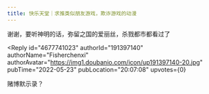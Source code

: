 ```yaml
---
title: 快乐天堂｜求推类似朋友游戏，欺诈游戏的动漫
---
```



<Forum groupName="动画番剧" groupUrl="https://www.douban.com/group/596353/" archivedAt="2025-05-16T16:30:18.165Z">
  <Post
    id="267389018"
    title="快乐天堂｜求推类似朋友游戏，欺诈游戏的动漫"
    url="https://www.douban.com/group/topic/267389018/?_spm_id=MTk1NzU1Mjkw"
    pubTime="2022-05-24"
    highlightUserId="191397140"
  >
谢谢，要听神明的话，弥留之国的爱丽丝，杀戮都市都看过了

<Reply
  id="4677741023"
  authorId="191397140"
  authorName="Fisherchenxi"
  authorAvatar="https://img1.doubanio.com/icon/up191397140-20.jpg"
  pubTime="2022-05-23"
  pubLocation="20:07:08"
  upvotes={0}
>
赌博默示录？
</Reply>
  </Post>
</Forum>
